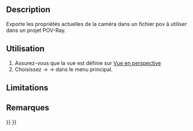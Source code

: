 <languages/>

{{Docnav/fr
|[[Raytracing_WriteView/fr|Export de la vue vers Pov-Ray]]
|[[Raytracing_WritePart/fr|Export de la pièce vers Pov-Ray]]|
[[Raytracing_Workbench/fr|Atelier Raytracing]]
|IconL=Raytracing_WriteView.svg
|IconR=Raytracing_WritePart.svg
|IconC=Workbench_Raytracing.svg
}}

{{GuiCommand/fr
|Name=Raytracing WriteCamera‏‎
|Name/fr=Raytracing Exporter la caméra vers POV-Ray
‏‎|MenuLocation=Raytracing → Utilitaires → Exporter la caméra vers POV-Ray
|Workbenches=[[Raytracing_Workbench/fr|Raytracing]]
|Shortcut=
|SeeAlso=
}}

==Description==

Exporte les propriétés actuelles de la caméra dans un fichier pov à utiliser dans un projet POV-Ray.

<span id="Usage"></span>
==Utilisation==

# Assurez-vous que la vue est définie sur [[Std_PerspectiveCamera/fr|Vue en perspective]]
# Choisissez {{KEY|Raytracing}}  →  {{KEY|Utilitaires}}  →{{KEY|[[Image:Raytracing_WriteCamera.svg|32px]] Exportez la caméra vers POV-Ray...}} dans le menu principal.

==Limitations==


<span id="Notes"></span>
==Remarques==


{{Docnav/fr
|[[Raytracing_WriteView/fr|Export de la vue vers Pov-Ray]]
|[[Raytracing_WritePart/fr|Export de la pièce vers Pov-Ray]]|
[[Raytracing_Workbench/fr|Atelier Raytracing]]
|IconL=Raytracing_WriteView.svg
|IconR=Raytracing_WritePart.svg
|IconC=Workbench_Raytracing.svg
}}

{{Raytracing_Tools_navi{{#translation:}}}}
{{Userdocnavi{{#translation:}}}}
